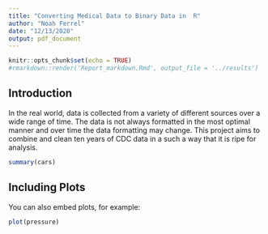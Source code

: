 ```yaml
---
title: "Converting Medical Data to Binary Data in  R"
author: "Noah Ferrel"
date: "12/13/2020"
output: pdf_document
---
```


```r
knitr::opts_chunk$set(echo = TRUE)
#rmarkdown::render('Report_markdown.Rmd', output_file = '../results')
```

## Introduction

In the real world, data is collected from a variety of different sources over a wide range of time. The data is not always formatted in the most optimal manner and over time the data formatting may change. This project aims to combine and clean ten years of CDC data in a such a way that it is ripe for analysis. 


```r
summary(cars)
```

## Including Plots

You can also embed plots, for example:

```r
plot(pressure)
```
